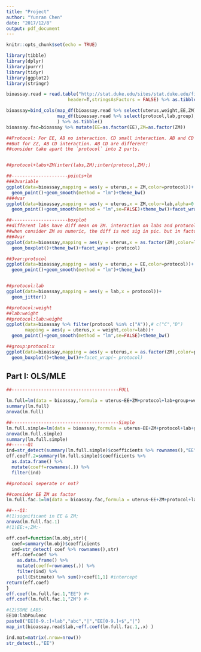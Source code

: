 ```yaml
---
title: "Project"
author: "Yunran Chen"
date: "2017/12/8"
output: pdf_document
---
```


```r
knitr::opts_chunk$set(echo = TRUE)
```


```r
library(tibble)
library(dplyr)
library(purrr)
library(tidyr)
library(ggplot2)
library(stringr)

bioassay.read = read.table("http://stat.duke.edu/sites/stat.duke.edu/files/bioassay.txt",
                       header=T,stringsAsFactors = FALSE) %>% as.tibble()

bioassay=bind_cols(map_df(bioassay.read %>% select(uterus,weight,EE,ZM),~.x %>% as.numeric(.)),
                   map_df(bioassay.read %>% select(protocol,lab,group),~.x %>% as.factor(.))
                   ) %>% as.tibble()
bioassay.fac=bioassay %>% mutate(EE=as.factor(EE),ZM=as.factor(ZM))
```

```r
##Protocol: For EE, AB no interaction. CD small interaction. AB and CD are different! (immature--adult)
##But for ZZ, AB CD interaction. AB CD are different!
##consider take apart the `protocol` into 2 parts.


##protocol+labs+ZM(inter(labs,ZM);inter(protocol,ZM);)

##---------------------points+lm
###3variable
ggplot(data=bioassay,mapping = aes(y = uterus,x = ZM,color=protocol))+
  geom_point()+geom_smooth(method = "lm")+theme_bw()
###4var
ggplot(data=bioassay,mapping = aes(y = uterus,x = ZM,color=lab,alpha=0.1))+
  geom_point()+geom_smooth(method = "lm",se=FALSE)+theme_bw()+facet_wrap(~ protocol)

##---------------------boxplot
##different labs have diff mean on ZM. interaction on labs and protocol.
##when consider ZM as numeric, the diff is not sig in pic. but in factor - diff.
###4var
ggplot(data=bioassay,mapping = aes(y = uterus,x = as.factor(ZM),color=lab))+
  geom_boxplot()+theme_bw()+facet_wrap(~ protocol)

##3var:protocol
ggplot(data=bioassay,mapping = aes(y = uterus,x = EE,color=protocol))+
  geom_point()+geom_smooth(method = "lm")+theme_bw()


##protocol:lab
ggplot(data=bioassay,mapping = aes(y = lab,x = protocol))+
  geom_jitter()

##protocol:weight
##lab:weight
##protocol:lab:weight
ggplot(data=bioassay %>% filter(protocol %in% c("A")),# c("C","D")
       mapping = aes(y = uterus,x = weight,color=lab))+
  geom_point()+geom_smooth(method = "lm",se=FALSE)+theme_bw()

##group:protocol:x
ggplot(data=bioassay,mapping = aes(y = uterus,x = as.factor(ZM),color=protocol:group,fill=protocol))+
  geom_boxplot()+theme_bw()#+facet_wrap(~ protocol)

```


## Part I: OLS/MLE


```r
##----------------------------------------FULL

lm.full=lm(data = bioassay,formula = uterus~EE+ZM+protocol+lab+group+weight+EE:protocol+ZM:protocol+EE:lab+ZM:lab+EE:group+ZM:group+EE:protocol:lab+ZM:protocol:lab+lab:protocol+group:protocol+weight:lab)
summary(lm.full)
anova(lm.full)


```


```r
##----------------------------------------Simple
lm.full.simple=lm(data = bioassay,formula = uterus~EE+ZM+protocol+lab+group+weight+EE:protocol+ZM:protocol+EE:lab+ZM:lab)
anova(lm.full.simple)
summary(lm.full.simple)
##------Q1
ind=str_detect(summary(lm.full.simple)$coefficients %>% rownames(),"EE")
eff.coeff.2=summary(lm.full.simple)$coefficients %>%
  as.data.frame() %>% 
  mutate(coeff=rownames(.)) %>% 
  filter(ind)

```

```r
##protocol seperate or not?

##consider EE ZM as factor
lm.full.fac.1=lm(data = bioassay.fac,formula = uterus~EE+ZM+protocol+lab+weight+EE:protocol+ZM:protocol+EE:lab+ZM:lab+EE:protocol:lab+ZM:protocol:lab+lab:protocol+weight:lab)

##---Q1:
#(1)significant in EE & ZM; 
anova(lm.full.fac.1)
#(1)EE:+;ZM:-

eff.coef=function(lm.obj,str){
  coef=summary(lm.obj)$coefficients
  ind=str_detect( coef %>% rownames(),str)
  eff.coef=coef %>%
    as.data.frame() %>% 
    mutate(coeff=rownames(.)) %>% 
    filter(ind) %>% 
    pull(Estimate) %>% sum()+coef[1,1] #intercept
return(eff.coef)
}
eff.coef(lm.full.fac.1,"EE") #+
eff.coef(lm.full.fac.1,"ZM") #-

#(2)SOME LABS:
EE10:labPoulenc 
paste0("EE[0-9.:]+lab","abc","|","EE[0-9.]+$","|")
map_int(bioassay.read$lab,~eff.coef(lm.full.fac.1,.x) )

ind.mat=matrix(.nrow=nrow())
str_detect(.,"EE")

```



